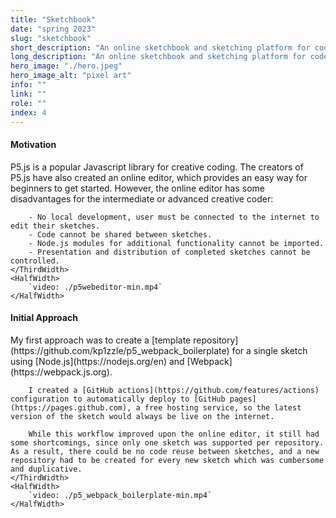 ```yaml
---
title: "Sketchbook"
date: "spring 2023"
slug: "sketchbook"
short_description: "An online sketchbook and sketching platform for code-based sketching."
long_description: "An online sketchbook and sketching platform for code-based sketching."
hero_image: "./hero.jpeg"
hero_image_alt: "pixel art"
info: ""
link: ""
role: ""
index: 4
---
```



#### Motivation
<FlexContainer>
    <ThirdWidth>
        P5.js is a popular Javascript library for creative coding. The creators of P5.js have also created an online editor, which provides an easy way for beginners to get started. However, the online editor has some disadvantages for the intermediate or advanced creative coder:

        - No local development, user must be connected to the internet to edit their sketches.
        - Code cannot be shared between sketches.
        - Node.js modules for additional functionality cannot be imported.
        - Presentation and distribution of completed sketches cannot be controlled.
    </ThirdWidth>
    <HalfWidth>
        `video: ./p5webeditor-min.mp4`
    </HalfWidth>
</FlexContainer>

#### Initial Approach
<FlexContainer>
    <ThirdWidth>
        My first approach was to create a [template repository](https://github.com/kp1zzle/p5_webpack_boilerplate) for a single sketch using [Node.js](https://nodejs.org/en) and [Webpack](https://webpack.js.org).

        I created a [GitHub actions](https://github.com/features/actions) configuration to automatically deploy to [GitHub pages](https://pages.github.com), a free hosting service, so the latest version of the sketch would always be live on the internet.

        While this workflow improved upon the online editor, it still had some shortcomings, since only one sketch was supported per repository. As a result, there could be no code reuse between sketches, and a new repository had to be created for every new sketch which was cumbersome and duplicative.
    </ThirdWidth>
    <HalfWidth>
        `video: ./p5_webpack_boilerplate-min.mp4`
    </HalfWidth>
</FlexContainer>